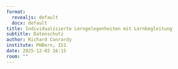 ```yaml
---
format: 
  revealjs: default
  docx: default
title: Individualisierte Lerngelegenheiten mit Lernbegleitung 
subtitle: Datenschutz
author: Richard Conrardy
institute: PHBern, IS1
date: 2025-12-02 16:15
room: ""
---
```

